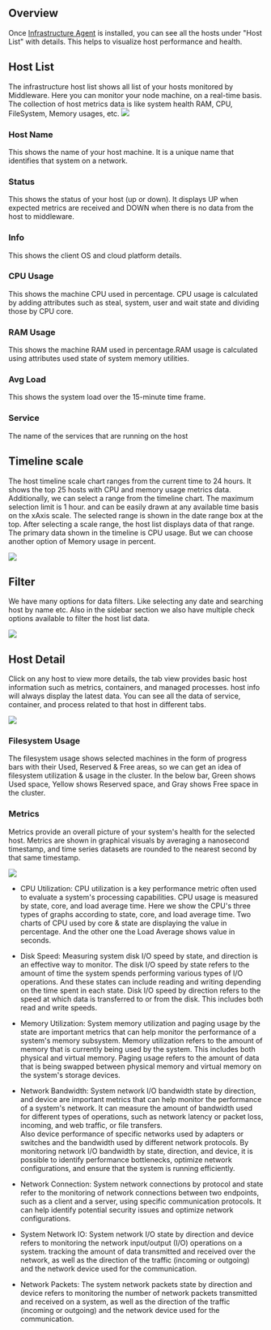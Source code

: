 Overview
--------
Once [Infrastructure Agent](https://docs.middleware.io/docs/installation) is installed, you can see all the hosts under "Host List" with details. This helps to visualize host performance and health. 

Host List
---------
The infrastructure host list shows all list of your hosts monitored by Middleware. Here you can monitor your node machine, on a real-time basis. The collection of host metrics data is like system health RAM, CPU, FileSystem, Memory usages, etc.
<img src="/images/infra-monitoring/h1.png" />

### Host Name
This shows the name of your host machine. It is a unique name that identifies that system on a network.

### Status
This shows the status of your host (up or down). It displays UP when expected metrics are received and DOWN when there is no data from the host to middleware.

### Info
This shows the client OS and cloud platform details.

### CPU Usage
This shows the machine CPU used in percentage. CPU usage is calculated by adding attributes such as steal, system, user and wait state and dividing those by CPU core.

### RAM Usage
This shows the machine RAM used in percentage.RAM usage is calculated using attributes used state of system memory utilities.

### Avg Load
This shows the system load over the 15-minute time frame.

### Service
The name of the services that are running on the host

Timeline scale
--------------
The host timeline scale chart ranges from the current time to 24 hours. It shows the top 25 hosts with CPU and memory usage metrics data. Additionally, we can select a range from the timeline chart. The maximum selection limit is 1 hour. and can be easily drawn at any available time basis on the xAxis scale. The selected range is shown in the date range box at the top. After selecting a scale range, the host list displays data of that range.\
The primary data shown in the timeline is CPU usage. But we can choose another option of Memory usage in percent.

<img src="/images/infra-monitoring/h2.png" />

Filter
------
We have many options for data filters. Like selecting any date and searching host by name etc. Also in the sidebar section we also have multiple check options available to filter the host list data.

<img src="/images/infra-monitoring/h3.png" />

Host Detail
-----------
Click on any host to view more details, the tab view provides basic host information such as metrics, containers, and managed processes. host info will always display the latest data. You can see all the data of service, container, and process related to that host in different tabs. 

<img src="/images/infra-monitoring/h4.png" />

### Filesystem Usage
The filesystem usage shows selected machines in the form of progress bars with their Used, Reserved & Free areas, so we can get an idea of filesystem utilization & usage in the cluster. In the below bar, Green shows Used space, Yellow shows Reserved space, and Gray shows Free space in the cluster.

### Metrics
Metrics provide an overall picture of your system's health for the selected host. Metrics are shown in graphical visuals by averaging a nanosecond timestamp, and time series datasets are rounded to the nearest second by that same timestamp.

<img src="/images/infra-monitoring/h5.png" />

-   CPU Utilization: CPU utilization is a key performance metric often used to evaluate a system's processing capabilities. CPU usage is measured by state, core, and load average time. Here we show the CPU's three types of graphs according to state, core, and load average time. Two charts of CPU used by core & state are displaying the value in percentage. And the other one the Load Average shows value in seconds.

-   Disk Speed: Measuring system disk I/O speed by state, and direction is an effective way to monitor. The disk I/O speed by state refers to the amount of time the system spends performing various types of I/O operations. And these states can include reading and writing depending on the time spent in each state. Disk I/O speed by direction refers to the speed at which data is transferred to or from the disk. This includes both read and write speeds.

-   Memory Utilization: System memory utilization and paging usage by the state are important metrics that can help monitor the performance of a system's memory subsystem. Memory utilization refers to the amount of memory that is currently being used by the system. This includes both physical and virtual memory. Paging usage refers to the amount of data that is being swapped between physical memory and virtual memory on the system's storage devices.

-   Network Bandwidth: System network I/O bandwidth state by direction, and device are important metrics that can help monitor the performance of a system's network. It can measure the amount of bandwidth used for different types of operations, such as network latency or packet loss, incoming, and web traffic, or file transfers.\
    Also device performance of specific networks used by adapters or switches and the bandwidth used by different network protocols. By monitoring network I/O bandwidth by state, direction, and device, it is possible to identify performance bottlenecks, optimize network configurations, and ensure that the system is running efficiently.

-   Network Connection: System network connections by protocol and state refer to the monitoring of network connections between two endpoints, such as a client and a server, using specific communication protocols. It can help identify potential security issues and optimize network configurations.

-   System Network IO: System network I/O state by direction and device refers to monitoring the network input/output (I/O) operations on a system. tracking the amount of data transmitted and received over the network, as well as the direction of the traffic (incoming or outgoing) and the network device used for the communication.

-   Network Packets: The system network packets state by direction and device refers to monitoring the number of network packets transmitted and received on a system, as well as the direction of the traffic (incoming or outgoing) and the network device used for the communication.
